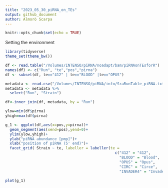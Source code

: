 ```yaml
---
title: "2023_05_30_piRNA_on_TEs"
output: github_document
author: Almorò Scarpa
---
```


```r
knitr::opts_chunk$set(echo = TRUE)
```

Setting the environment
``` r
library(tidyverse)
theme_set(theme_bw())
```

``` r
df <- read.table("/Volumes/INTENSO/piRNA/noadapt/bam/piRNAonTEsforR")
names(df) <- c("Run", "te","pos","pirna")
df <- subset(df, te=="412" | te=="BLOOD" |te=="OPUS")

metadata <- read.csv("/Volumes/INTENSO/piRNA/info/SraRunTable_piRNA.txt")
metadata <- metadata %>%
  select("Run", "Strain")

df<-inner_join(df, metadata, by = "Run")

ylow=min(df$pirna)
yhigh=max(df$pirna)

g_1 <- ggplot(df,aes(x=pos,y=pirna))+
  geom_segment(aes(xend=pos),yend=0)+
  ylim(ylow,yhigh)+
  ylab("piRNA abundance [pmp]")+
  xlab("position of piRNA (5' end)")+
  facet_grid( Strain ~ te, labeller = labeller(te = 
                                                 c("412" = "412",
                                                   "BLOOD" = "Blood",
                                                   "OPUS" = "Opus",
                                                   "CIRC" = "Circe",
                                                   "INVADER4" = "Invader-4")))

plot(g_1)
```